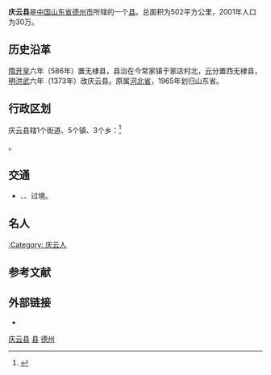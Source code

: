 {{Infobox China County
| county = 庆云县
| usedname = 
| nameorigin = 
| Photo = 
| Photoname = 
| map = 
| map_caption = 
| Pinyin = Qìngyún Xiàn
| Belong = [[山东省|山东省]][[德州市|德州市]]
| Types = [[县|县]]
| admincode =  
| founded = 
| seat = 
| officerTitle = 
| officer = 
| officerTitle2 = 
| officer2 = 
| division = 9
| town = 5
| township = 3
| subdistrict = 1
| dialect = 
| post code = 253700 
| phone code = 534
| coordinate = 
| area = 502平方千米
| area land = 
| area water = 
| census yr = 2001年
| pop = 30万人
| density =  
| GDP = 
| GDP_as_of = 
| GDPPC = 
| carlicense = 鲁N
| web = www.qingyun.gov.cn
| web_title = 庆云县政府网
}}
'''庆云县'''是[[中国|中国]][[山东省|山东省]][[德州市|德州市]]所辖的一个[[县|县]]。总面积为502平方公里，2001年人口为30万。

==历史沿革==
[[隋|隋]][[开皇|开皇]]六年（586年）置无棣县，县治在今常家镇于家店村北，[[元朝|元]]分置西无棣县，[[明|明]][[洪武|洪武]]六年（1373年）改庆云县。原属[[河北省|河北省]]，1965年划归山东省。

==行政区划==
庆云县辖1个街道、5个镇、3个乡：<ref>{{PRC admin/ref sgc|37/14/23/000/000}}</ref>

{{PRC admin/children|37/14/23/000/000}}。

== 交通 ==
* {{中国国道名|205}}、{{中国国道名|233}}、{{中国国道名|339}}过境。

==名人==
[[:Category:_庆云人|:Category: 庆云人]]

== 参考文献 ==
{{reflist}}

== 外部链接 ==
* {{Official website|http://www.qingyun.gov.cn/|name=庆云县人民政府门户网站}}

{{庆云县行政区划}}
{{德州市行政区划}}
{{山东行政区划}}

[[Category:庆云县|]]
[[Category:德州区县市|县]]
[[Category:山东省县份|德州]]